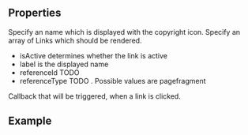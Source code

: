 
<Meta
  title="Footer"
  subtitle="Section at the end of the page"
/>

## Properties

<PropsTable>
  <PropsTableRow value="copyright" required>
    Specify an name which is displayed with the copyright icon.
  </PropsTableRow>
  <PropsTableRow value="links" required>
    Specify an array of Links which should be rendered.
    <ul>
            <li>
                <span class="code">isActive</span> determines whether the link is active
            </li>
            <li>
                <span class="code">label</span> is the displayed name
            </li>
            <li>
                <span class="code">referenceId</span> TODO
            </li>
            <li>
                <span class="code">referenceType</span> TODO . Possible values are <span class="code">page</span><span class="code">fragment</span>
            </li>
        </ul>
  </PropsTableRow>
  <PropsTableRow value="handleClick" required>
    Callback that will be triggered, when a link is clicked.
  </PropsTableRow>
</PropsTable>

## Example

<ExampleLoader example="Footer.tsx" />